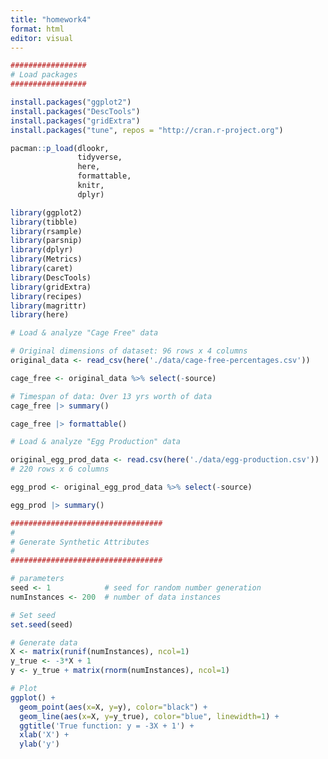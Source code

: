 ```yaml
---
title: "homework4"
format: html
editor: visual
---
```


```r

#################
# Load packages
#################

install.packages("ggplot2")
install.packages("DescTools")
install.packages("gridExtra")
install.packages("tune", repos = "http://cran.r-project.org")

pacman::p_load(dlookr,
               tidyverse,
               here,
               formattable,
               knitr,
               dplyr)

library(ggplot2)
library(tibble)
library(rsample)
library(parsnip)
library(dplyr)
library(Metrics)
library(caret)
library(DescTools)
library(gridExtra)
library(recipes)
library(magrittr)
library(here)
```

```r

# Load & analyze "Cage Free" data

# Original dimensions of dataset: 96 rows x 4 columns
original_data <- read_csv(here('./data/cage-free-percentages.csv'))

cage_free <- original_data %>% select(-source)

# Timespan of data: Over 13 yrs worth of data
cage_free |> summary()

cage_free |> formattable()


```

```r

# Load & analyze "Egg Production" data

original_egg_prod_data <- read.csv(here('./data/egg-production.csv')) 
# 220 rows x 6 columns

egg_prod <- original_egg_prod_data %>% select(-source)

egg_prod |> summary() 
```

```r

##################################
#
# Generate Synthetic Attributes
#
##################################

# parameters
seed <- 1            # seed for random number generation 
numInstances <- 200  # number of data instances

# Set seed
set.seed(seed)

# Generate data
X <- matrix(runif(numInstances), ncol=1)
y_true <- -3*X + 1 
y <- y_true + matrix(rnorm(numInstances), ncol=1)

# Plot
ggplot() +
  geom_point(aes(x=X, y=y), color="black") +
  geom_line(aes(x=X, y=y_true), color="blue", linewidth=1) +
  ggtitle('True function: y = -3X + 1') +
  xlab('X') +
  ylab('y')
```
